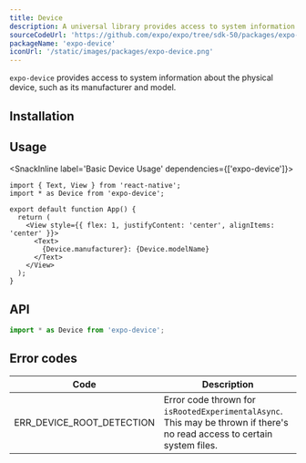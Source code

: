 ```yaml
---
title: Device
description: A universal library provides access to system information about the physical device.
sourceCodeUrl: 'https://github.com/expo/expo/tree/sdk-50/packages/expo-device'
packageName: 'expo-device'
iconUrl: '/static/images/packages/expo-device.png'
---
```



`expo-device` provides access to system information about the physical device, such as its manufacturer and model.

<PlatformsSection android emulator ios simulator web />

## Installation

<APIInstallSection />

## Usage

<SnackInline label='Basic Device Usage' dependencies={['expo-device']}>

```tsx
import { Text, View } from 'react-native';
import * as Device from 'expo-device';

export default function App() {
  return (
    <View style={{ flex: 1, justifyContent: 'center', alignItems: 'center' }}>
      <Text>
        {Device.manufacturer}: {Device.modelName}
      </Text>
    </View>
  );
}
```

</SnackInline>

## API

```js
import * as Device from 'expo-device';
```

<APISection packageName="expo-device" apiName="Device" />

## Error codes

| Code                      | Description                                                                                                              |
| ------------------------- | ------------------------------------------------------------------------------------------------------------------------ |
| ERR_DEVICE_ROOT_DETECTION | Error code thrown for `isRootedExperimentalAsync`. This may be thrown if there's no read access to certain system files. |
